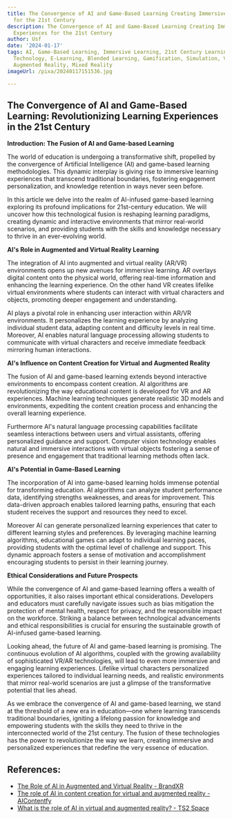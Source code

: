 ```yaml
---
title: The Convergence of AI and Game-Based Learning Creating Immersive Learning Experiences
  for the 21st Century
description: The Convergence of AI and Game-Based Learning Creating Immersive Learning
  Experiences for the 21st Century
author: Usf
date: '2024-01-17'
tags: AI, Game-Based Learning, Immersive Learning, 21st Century Learning, Educational
  Technology, E-Learning, Blended Learning, Gamification, Simulation, Virtual Reality,
  Augmented Reality, Mixed Reality
imageUrl: /pixa/20240117151536.jpg

---
```

## The Convergence of  AI and Game-Based Learning: Revolutionizing Learning Experiences in the 21st Century

**Introduction: The Fusion of AI and Game-based Learning**

The world of education is  undergoing a  transformative shift, propelled by the convergence of Artificial Intelligence (AI) and game-based learning methodologies.  This dynamic interplay is giving rise to immersive learning experiences that transcend traditional boundaries, fostering engagement personalization, and knowledge retention in ways never seen before.

In this article we delve  into the realm of AI-infused game-based learning exploring its profound implications for 21st-century education. We will uncover how this technological fusion is reshaping learning paradigms, creating dynamic and interactive environments that mirror real-world scenarios, and providing students with the skills and knowledge necessary to thrive in an ever-evolving world.

**AI's Role in Augmented and Virtual Reality Learning**

The integration of AI  into augmented and virtual  reality (AR/VR) environments  opens up new avenues for immersive learning. AR overlays digital content onto the physical world, offering real-time information and enhancing the learning  experience. On the other hand VR  creates  lifelike virtual environments where students can interact  with virtual characters and objects, promoting deeper engagement and understanding.

AI plays a pivotal role in enhancing user interaction within AR/VR  environments. It personalizes the learning experience by analyzing individual student data, adapting content and difficulty levels in real time. Moreover,  AI enables natural language processing allowing students  to  communicate with virtual characters  and  receive immediate  feedback mirroring human interactions.

**AI's  Influence  on Content  Creation for Virtual and Augmented Reality**

The  fusion of AI and game-based learning extends beyond interactive environments to encompass content creation.  AI  algorithms are revolutionizing the way educational content is developed for VR and AR experiences. Machine learning techniques generate realistic 3D  models and environments, expediting the content creation  process and  enhancing the overall learning experience.

Furthermore  AI's natural language processing capabilities facilitate seamless  interactions between users  and virtual assistants, offering personalized  guidance and support. Computer vision technology enables natural and immersive interactions  with virtual objects fostering a sense of presence and  engagement that traditional learning  methods often lack.

**AI's Potential in  Game-Based Learning**

The incorporation  of AI into game-based learning  holds immense potential for transforming education. AI algorithms  can analyze student performance data, identifying strengths weaknesses, and  areas for  improvement. This  data-driven approach enables tailored learning paths, ensuring that each  student receives the support and resources they need to excel.

Moreover AI can generate personalized learning  experiences that cater to different learning styles  and preferences. By leveraging machine learning algorithms, educational games can adapt to individual learning paces, providing students with the optimal level of challenge and support. This  dynamic approach fosters a sense of motivation and accomplishment encouraging students to persist in their learning journey.

**Ethical Considerations and Future Prospects**

While  the convergence of  AI and  game-based learning offers a  wealth of  opportunities, it also raises important ethical considerations. Developers and educators must carefully navigate issues such as bias mitigation the protection of  mental health, respect  for privacy, and the  responsible impact  on the workforce. Striking a balance between technological advancements and ethical responsibilities  is crucial for  ensuring the sustainable growth of AI-infused game-based learning.

Looking ahead, the future of AI and game-based learning is promising. The continuous evolution of  AI algorithms, coupled with the growing availability of sophisticated VR/AR technologies, will lead to even more immersive and engaging learning  experiences. Lifelike virtual characters  personalized experiences tailored to individual learning needs, and realistic environments that mirror real-world scenarios are just a glimpse  of the transformative potential that lies ahead.

As we embrace the convergence of AI and game-based learning, we stand at the threshold of a new era in education—one where learning transcends traditional boundaries, igniting a lifelong passion for knowledge and empowering students with the skills  they need to  thrive in the interconnected world of the 21st century. The fusion of these technologies has the power to revolutionize the way we learn, creating immersive and personalized experiences that  redefine the very essence of education.

## References:
- [The Role of AI in Augmented and Virtual Reality - BrandXR](https://www.brandxr.io/the-role-of-ai-in-augmented-and-virtual-reality)
- [The role of AI in content creation for virtual and augmented reality - AIContentfy](https://aicontentfy.com/en/blog/role-of-ai-in-content-creation-for-virtual-and-augmented-reality)
- [What is the role of AI in virtual and augmented reality? - TS2 Space](https://ts2.space/en/what-is-the-role-of-ai-in-virtual-and-augmented-reality/)
